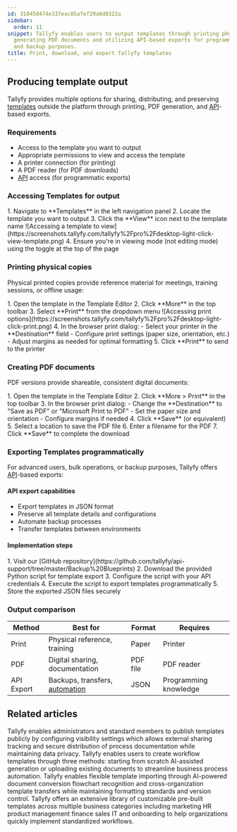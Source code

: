 ```yaml
---
id: 310458474e337eac85afef29a6d0322a
sidebar:
  order: 11
snippet: Tallyfy enables users to output templates through printing physical copies
  generating PDF documents and utilizing API-based exports for programmatic access
  and backup purposes.
title: Print, download, and export Tallyfy templates
---
```



## Producing template output

Tallyfy provides multiple options for sharing, distributing, and preserving [templates](/products/pro/documenting/templates/) outside the platform through printing, PDF generation, and [API](/products/pro/integrations/open-api/)-based exports.

### Requirements
- Access to the template you want to output
- Appropriate permissions to view and access the template
- A printer connection (for printing)
- A PDF reader (for PDF downloads)
- [API](/products/pro/integrations/open-api/) access (for programmatic exports)

### Accessing Templates for output

<Steps>
1. Navigate to **Templates** in the left navigation panel
2. Locate the template you want to output
3. Click the **View** icon next to the template name
   ![Accessing a template to view](https://screenshots.tallyfy.com/tallyfy%2Fpro%2Fdesktop-light-click-view-template.png)
4. Ensure you're in viewing mode (not editing mode) using the toggle at the top of the page
</Steps>

### Printing physical copies

Physical printed copies provide reference material for meetings, training sessions, or offline usage:

<Steps>
1. Open the template in the Template Editor
2. Click **More** in the top toolbar
3. Select **Print** from the dropdown menu
   ![Accessing print options](https://screenshots.tallyfy.com/tallyfy%2Fpro%2Fdesktop-light-click-print.png)
4. In the browser print dialog:
   - Select your printer in the **Destination** field
   - Configure print settings (paper size, orientation, etc.)
   - Adjust margins as needed for optimal formatting
5. Click **Print** to send to the printer
</Steps>

### Creating PDF documents

PDF versions provide shareable, consistent digital documents:

<Steps>
1. Open the template in the Template Editor
2. Click **More > Print** in the top toolbar
3. In the browser print dialog:
   - Change the **Destination** to "Save as PDF" or "Microsoft Print to PDF"
   - Set the paper size and orientation
   - Configure margins if needed
4. Click **Save** (or equivalent)
5. Select a location to save the PDF file
6. Enter a filename for the PDF
7. Click **Save** to complete the download
</Steps>

### Exporting Templates programmatically

For advanced users, bulk operations, or backup purposes, Tallyfy offers [API](/products/pro/integrations/open-api/)-based exports:

#### API export capabilities
- Export templates in JSON format
- Preserve all template details and configurations
- Automate backup processes
- Transfer templates between environments

#### Implementation steps
<Steps>
1. Visit our [GitHub repository](https://github.com/tallyfy/api-support/tree/master/Backup%20Blueprints)
2. Download the provided Python script for template export
3. Configure the script with your API credentials
4. Execute the script to export templates programmatically
5. Store the exported JSON files securely
</Steps>

### Output comparison

| Method | Best for | Format | Requires |
|--------|----------|--------|----------|
| Print | Physical reference, training | Paper | Printer |
| PDF | Digital sharing, documentation | PDF file | PDF reader |
| API Export | Backups, transfers, [automation](/products/pro/documenting/templates/automations/) | JSON | Programming knowledge |


## Related articles
<CardGrid>
<LinkTitleCard header="<b>Templates > Publish a template</b>" href="/products/pro/documenting/templates/how-to-make-my-tallyfy-template-public/" > Tallyfy enables administrators and standard members to publish templates publicly by configuring visibility settings which allows external sharing tracking and secure distribution of process documentation while maintaining data privacy. </LinkTitleCard>
<LinkTitleCard header="<b>Templates > Create a template</b>" href="/products/pro/documenting/templates/create-template/" > Tallyfy enables users to create workflow templates through three methods: starting from scratch AI-assisted generation or uploading existing documents to streamline business process automation. </LinkTitleCard>
<LinkTitleCard header="<b>Templates > Import a template</b>" href="/products/pro/documenting/templates/import-feature/" > Tallyfy enables flexible template importing through AI-powered document conversion flowchart recognition and cross-organization template transfers while maintaining formatting standards and version control. </LinkTitleCard>
<LinkTitleCard header="<b>Templates > Sample templates</b>" href="/products/pro/documenting/templates/how-can-i-access-tallyfys-sample-templates/" > Tallyfy offers an extensive library of customizable pre-built templates across multiple business categories including marketing HR product management finance sales IT and onboarding to help organizations quickly implement standardized workflows. </LinkTitleCard>
</CardGrid>